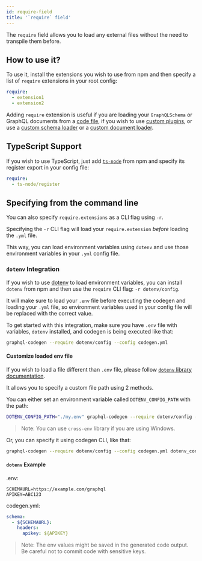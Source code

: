 ```yaml
---
id: require-field
title: '`require` field'
---
```


The `require` field allows you to load any external files without the need to transpile them before.

## How to use it?

To use it, install the extensions you wish to use from npm and then specify a list of `require` extensions in your root config:

```yaml
require:
  - extension1
  - extension2
```

Adding `require` extension is useful if you are loading your `GraphQLSchema` or GraphQL documents from a [code file](./schema-field#javascript-export), if you wish to use [custom plugins](/docs/custom-codegen/write-your-plugin), or use a [custom schema loader](./schema-field#custom-schema-loader) or a [custom document loader](./documents-field#custom-document-loader).

## TypeScript Support

If you wish to use TypeScript, just add [`ts-node`](https://github.com/TypeStrong/ts-node) from npm and specify its register export in your config file:

```yaml
require:
  - ts-node/register
```

## Specifying from the command line

You can also specify `require.extensions` as a CLI flag using `-r`.

Specifying the `-r` CLI flag will load your `require.extension` _before_ loading the `.yml` file.

This way, you can load environment variables using `dotenv` and use those environment variables in your `.yml` config file.

### `dotenv` Integration

If you wish to use [dotenv](https://github.com/motdotla/dotenv) to load environment variables, you can install `dotenv` from npm and then use the `require` CLI flag: `-r dotenv/config`.

It will make sure to load your `.env` file before executing the codegen and loading your `.yml` file, so environment variables used in your config file will be replaced with the correct value.

To get started with this integration, make sure you have `.env` file with variables, `dotenv` installed, and codegen is being executed like that:

```sh
graphql-codegen --require dotenv/config --config codegen.yml
```

#### Customize loaded env file

If you wish to load a file different than `.env` file, please follow [`dotenv` library documentation](https://github.com/motdotla/dotenv#dotenv).

It allows you to specify a custom file path using 2 methods.

You can either set an environment variable called `DOTENV_CONFIG_PATH` with the path:

```sh
DOTENV_CONFIG_PATH="./my.env" graphql-codegen --require dotenv/config --config codegen.yml
```

> Note: You can use `cross-env` library if you are using Windows.

Or, you can specify it using codegen CLI, like that:

```sh
graphql-codegen --require dotenv/config --config codegen.yml dotenv_config_path=my.env
```

#### `dotenv` Example

.env:

```dotenv
SCHEMAURL=https://example.com/graphql
APIKEY=ABC123
```

codegen.yml:

```yaml
schema:
  - ${SCHEMAURL}:
    headers:
      apikey: ${APIKEY}
```

> Note: The env values might be saved in the generated code output. Be careful not to commit code with sensitive keys.
